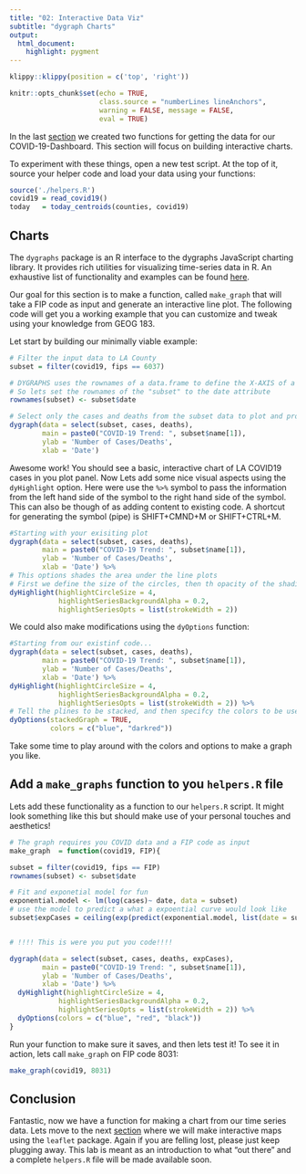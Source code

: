 ```yaml
---
title: "02: Interactive Data Viz"
subtitle: "dygraph Charts"
output: 
  html_document:
    highlight: pygment
---
```


```r
klippy::klippy(position = c('top', 'right'))
```

```r
knitr::opts_chunk$set(echo = TRUE, 
                      class.source = "numberLines lineAnchors",
                      warning = FALSE, message = FALSE,
                      eval = TRUE)
```

In the last [section](01_getting_data.html) we created two functions for getting the data for our COVID-19-Dashboard. This section will focus on building interactive charts. 

To experiment with these things, open a new test script. At the top of it, source your helper code and load your data using your functions:


```r
source('./helpers.R')
covid19 = read_covid19()
today   = today_centroids(counties, covid19)
```

## Charts

The `dygraphs` package is an R interface to the dygraphs JavaScript charting library. It provides rich utilities for visualizing time-series data in R. An exhaustive list of functionality and examples can be found [here](https://rstudio.github.io/dygraphs/).

Our goal for this section is to make a function, called `make_graph` that will take a FIP code as input and generate an interactive line plot. The following code will get you a working example that you can customize and tweak using your knowledge from GEOG 183.

Let start by building our minimally viable example:

```r
# Filter the input data to LA County
subset = filter(covid19, fips == 6037)

# DYGRAPHS uses the rownames of a data.frame to define the X-AXIS of a plot
# So lets set the rownames of the "subset" to the date attribute
rownames(subset) <- subset$date

# Select only the cases and deaths from the subset data to plot and provide a title and axis labels for the graph
dygraph(data = select(subset, cases, deaths),
        main = paste0("COVID-19 Trend: ", subset$name[1]),
        ylab = 'Number of Cases/Deaths', 
        xlab = 'Date') 
```

Awesome work! You should see a basic, interactive chart of LA COVID19 cases in you plot panel. Now
Lets add some nice visual aspects using the `dyHighlight` option. Here were use the `%>%` symbol to pass the information from the left hand side of the symbol to the right hand side of the symbol. This can also be though of as adding content to existing code. A shortcut for generating the symbol (pipe) is SHIFT+CMND+M or SHIFT+CTRL+M. 

```r
#Starting with your exisiting plot
dygraph(data = select(subset, cases, deaths),
        main = paste0("COVID-19 Trend: ", subset$name[1]),
        ylab = 'Number of Cases/Deaths', 
        xlab = 'Date') %>% 
# This options shades the area under the line plots
# First we define the size of the circles, then th opacity of the shading, and last the size of the line
dyHighlight(highlightCircleSize = 4, 
            highlightSeriesBackgroundAlpha = 0.2,
            highlightSeriesOpts = list(strokeWidth = 2))
```

We could also make modifications using the `dyOptions` function:

```r
#Starting from our existinf code...
dygraph(data = select(subset, cases, deaths),
        main = paste0("COVID-19 Trend: ", subset$name[1]),
        ylab = 'Number of Cases/Deaths', 
        xlab = 'Date') %>% 
dyHighlight(highlightCircleSize = 4, 
            highlightSeriesBackgroundAlpha = 0.2,
            highlightSeriesOpts = list(strokeWidth = 2)) %>% 
# Tell the plines to be stacked, and then specifcy the colors to be used
dyOptions(stackedGraph = TRUE,
          colors = c("blue", "darkred"))
```

Take some time to play around with the colors and options to make a graph you like.

## Add a `make_graphs` function to you `helpers.R` file

Lets add these functionality as a function to our `helpers.R` script. It might look something like this but should make use of your personal touches and aesthetics!

```r
# The graph requires you COVID data and a FIP code as input
make_graph  = function(covid19, FIP){

subset = filter(covid19, fips == FIP)
rownames(subset) <- subset$date

# Fit and exponetial model for fun
exponential.model <- lm(log(cases)~ date, data = subset)
# use the model to predict a what a expoential curve would look like
subset$expCases = ceiling(exp(predict(exponential.model, list(date = subset$date))))


# !!!! This is were you put you code!!!!

dygraph(data = select(subset, cases, deaths, expCases),
        main = paste0("COVID-19 Trend: ", subset$name[1]),
        ylab = 'Number of Cases/Deaths', 
        xlab = 'Date') %>% 
  dyHighlight(highlightCircleSize = 4, 
            highlightSeriesBackgroundAlpha = 0.2,
            highlightSeriesOpts = list(strokeWidth = 2)) %>% 
  dyOptions(colors = c("blue", "red", "black"))
}
```

Run your function to make sure it saves, and then lets test it! To see it in action, lets call `make_graph` on FIP code 8031:

```r
make_graph(covid19, 8031)
```

## Conclusion

Fantastic, now we have a function for making a chart from our time series data. Lets move to the next [section](03_maps.html) where we will make interactive maps using the `leaflet` package. Again if you are felling lost, please just keep plugging away. This lab is meant as an introduction to what "out there" and a complete `helpers.R` file will be made available soon.